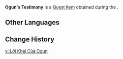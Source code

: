 {{Item Infobox
|id           = 121011
|image        = Item Ogun's Testimony.png
|type         = Quest Items
|description  = A record of Ogun's testimony. It contains clearly-listed information on the time of Crafting Bench usage and purpose, and the victim's condition.
|source1      = [[The Case of the Crafting Bench]]
}}
'''Ogun's Testimony''' is a [[Quest Item]] obtained during the {{Quest|The Case of the Crafting Bench}}.

==Other Languages==
{{Other Languages|default_hidden=1
|en      = Ogun's Testimony
|zhs     = 奥贡的证言
|zhs_rm  = 
|zht     = 奧貢的證言
|zht_rm  = 
|ja      = オグンの証言
|ja_rm   = Ogun no Shougen
|ko      = 오군의 증언
|es      = Testimonio de Ogun
|fr      = Témoignage d'Ogun
|ru      = Показания Огуна
|th      = คำให้การของ Ogun
|th_rm   = 
|vi      = Lời Khai Của Ogun
|de      = Oguns Zeugenaussage
|id      = Kesaksian Ogun
|pt      = Testemunho de Ogun
|tr      = Ogun'un İfadesi
|it      = Testimonianza di Ogun
}}

==Change History==
{{Change History|5.0}}

[[vi:Lời Khai Của Ogun]]